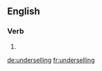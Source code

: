 ==English==

===Verb===
{{head|en}}

# {{present participle of|undersell}}

[[de:underselling]]
[[fr:underselling]]